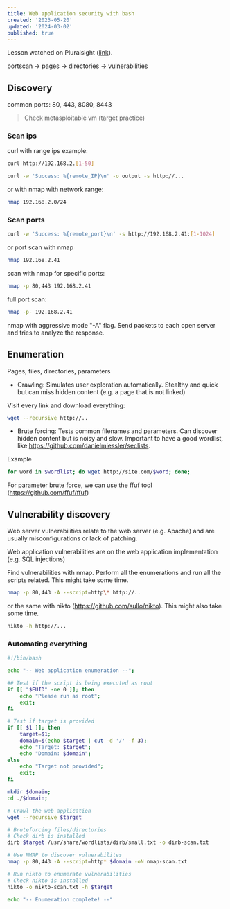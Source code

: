 ```yaml
---
title: Web application security with bash
created: '2023-05-20'
updated: '2024-03-02'
published: true
---
```


Lesson watched on Pluralsight ([link](https://app.pluralsight.com/library/courses/bash-scan-web-applications/table-of-contents)).

portscan -> pages -> directories -> vulnerabilities

## Discovery

common ports: 80, 443, 8080, 8443

> Check metasploitable vm (target practice)

### Scan ips

curl with range ips example:

```bash
curl http://192.168.2.[1-50]
```

```bash
curl -w 'Success: %{remote_IP}\n' -o output -s http://...
```

or with nmap with network range:

```bash
nmap 192.168.2.0/24
```

### Scan ports

```bash
curl -w 'Success: %{remote_port}\n' -s http://192.168.2.41:[1-1024]
```

or port scan with nmap

```bash
nmap 192.168.2.41
```

scan with nmap for specific ports:

```bash
nmap -p 80,443 192.168.2.41
```

full port scan:

```bash
nmap -p- 192.168.2.41
```

nmap with aggressive mode "-A" flag. Send packets to each open server and tries to analyze the response.

## Enumeration

Pages, files, directories, parameters

-   Crawling: Simulates user exploration automatically. Stealthy and quick but can miss hidden content (e.g. a page that is not linked)

Visit every link and download everything:

```bash
wget --recursive http://..
```

-   Brute forcing: Tests common filenames and parameters. Can discover hidden content but is noisy and slow. Important to have a good wordlist, like https://github.com/danielmiessler/seclists.

Example

```bash
for word in $wordlist; do wget http://site.com/$word; done;
```

For parameter brute force, we can use the ffuf tool (https://github.com/ffuf/ffuf)

## Vulnerability discovery

Web server vulnerabilities relate to the web server (e.g. Apache) and are usually misconfigurations or lack of patching.

Web application vulnerabilities are on the web application implementation (e.g. SQL injections)

Find vulnerabilities with nmap. Perform all the enumerations and run all the scripts related. This might take some time.

```bash
nmap -p 80,443 -A --script=http\* http://..
```

or the same with nikto (https://github.com/sullo/nikto). This might also take some time.

```bash
nikto -h http://...
```

### Automating everything

```bash
#!/bin/bash

echo "-- Web application enumeration --";

## Test if the script is being executed as root
if [[ "$EUID" -ne 0 ]]; then
	echo "Please run as root";
	exit;
fi

# Test if target is provided
if [[ $1 ]]; then
	target=$1;
	domain=$(echo $target | cut -d '/' -f 3);
	echo "Target: $target";
	echo "Domain: $domain";
else
	echo "Target not provided";
	exit;
fi

mkdir $domain;
cd ./$domain;

# Crawl the web application
wget --recursive $target

# Bruteforcing files/directories
# Check dirb is installed
dirb $target /usr/share/wordlists/dirb/small.txt -o dirb-scan.txt

# Use NMAP to discover vulnerabilites
nmap -p 80,443 -A --script=http* $domain -oN nmap-scan.txt

# Run nikto to enumerate vulnerabilities
# Check nikto is installed
nikto -o nikto-scan.txt -h $target

echo "-- Enumeration complete! --"
```
